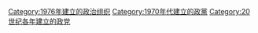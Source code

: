 {{Cat topic in year|topic=建立的政黨|year=1976}}

[[Category:1976年建立的政治组织|Category:1976年建立的政治组织]]
[[Category:1970年代建立的政黨|Category:1970年代建立的政黨]]
[[Category:20世纪各年建立的政党|Category:20世纪各年建立的政党]]